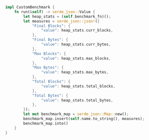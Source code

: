 ```rust title="benches/play_game.rs"
impl CustomBenchmark {
    fn run(&self) -> serde_json::Value {
        let heap_stats = (self.benchmark_fn)();
        let measures = serde_json::json!({
            "Final Blocks": {
                "value": heap_stats.curr_blocks,
            },
            "Final Bytes": {
                "value": heap_stats.curr_bytes,
            },
            "Max Blocks": {
                "value": heap_stats.max_blocks,
            },
            "Max Bytes": {
                "value": heap_stats.max_bytes,
            },
            "Total Blocks": {
                "value": heap_stats.total_blocks,
            },
            "Total Bytes": {
                "value": heap_stats.total_bytes,
            },
        });
        let mut benchmark_map = serde_json::Map::new();
        benchmark_map.insert(self.name.to_string(), measures);
        benchmark_map.into()
    }
}
```
